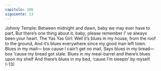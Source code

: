 ```yaml
---
capitulo: 106
siguiente: 13
---
```


Johnny Temple:
Between midnight and dawn, baby we may ever have to part,
But there’s one thing about it, baby, please remember I’ ve always been your heart.
The Yas Yas Girl:
Well it’s blues in my house, from the roof to the ground,
And it’s blues everywhere since my good man left town.
Blues in my mail— box cause I cain’t get no mail,
Says blues in my bread— box ‘cause my bread got stale.
Blues in my meal-barrel and there’s blues upon my shelf
And there’s blues in my bed, ‘cause I’m sleepin’ by myself.
(-13)
